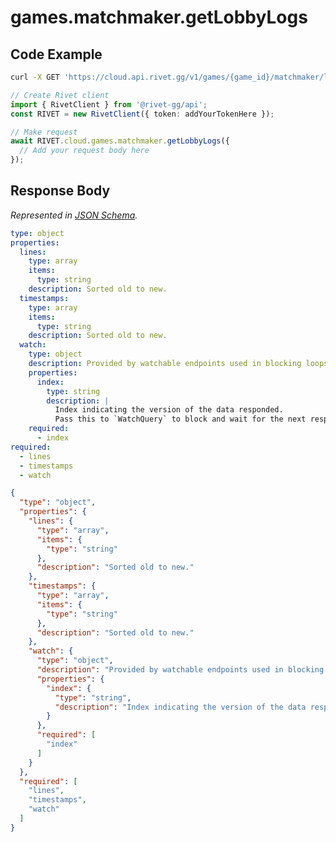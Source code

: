 
# games.matchmaker.getLobbyLogs

## Code Example

<CodeGroup title='Request' tag='GET' label='https://cloud.api.rivet.gg/v1/games/{game_id}/matchmaker/lobbies/{lobby_id}/logs'>

```bash {{ title: 'cURL' }}
curl -X GET 'https://cloud.api.rivet.gg/v1/games/{game_id}/matchmaker/lobbies/{lobby_id}/logs'
```

```ts
// Create Rivet client
import { RivetClient } from '@rivet-gg/api';
const RIVET = new RivetClient({ token: addYourTokenHere });

// Make request
await RIVET.cloud.games.matchmaker.getLobbyLogs({
  // Add your request body here
});
```

</CodeGroup>


## Response Body

_Represented in [JSON Schema](https://json-schema.org/)._

<CodeGroup title='Response'>

```yaml
type: object
properties:
  lines:
    type: array
    items:
      type: string
    description: Sorted old to new.
  timestamps:
    type: array
    items:
      type: string
    description: Sorted old to new.
  watch:
    type: object
    description: Provided by watchable endpoints used in blocking loops.
    properties:
      index:
        type: string
        description: |
          Index indicating the version of the data responded.
          Pass this to `WatchQuery` to block and wait for the next response.
    required:
      - index
required:
  - lines
  - timestamps
  - watch

```

```json
{
  "type": "object",
  "properties": {
    "lines": {
      "type": "array",
      "items": {
        "type": "string"
      },
      "description": "Sorted old to new."
    },
    "timestamps": {
      "type": "array",
      "items": {
        "type": "string"
      },
      "description": "Sorted old to new."
    },
    "watch": {
      "type": "object",
      "description": "Provided by watchable endpoints used in blocking loops.",
      "properties": {
        "index": {
          "type": "string",
          "description": "Index indicating the version of the data responded.\nPass this to `WatchQuery` to block and wait for the next response.\n"
        }
      },
      "required": [
        "index"
      ]
    }
  },
  "required": [
    "lines",
    "timestamps",
    "watch"
  ]
}
```

</CodeGroup>

